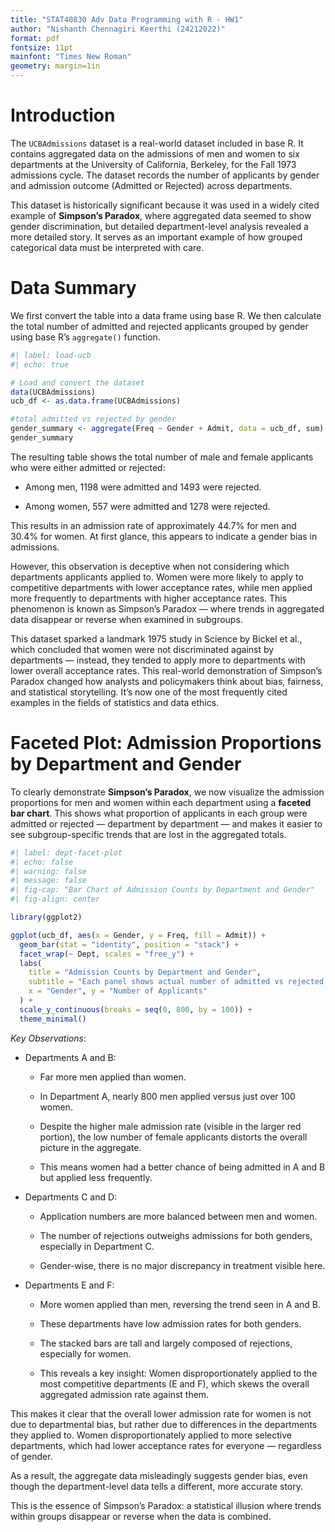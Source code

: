 ```yaml
---
title: "STAT40830 Adv Data Programming with R - HW1"
author: "Nishanth Chennagiri Keerthi (24212022)"
format: pdf
fontsize: 11pt
mainfont: "Times New Roman"
geometry: margin=1in
---
```


# Introduction

The `UCBAdmissions` dataset is a real-world dataset included in base R. It contains aggregated data on the admissions of men and women to six departments at the University of California, Berkeley, for the Fall 1973 admissions cycle. The dataset records the number of applicants by gender and admission outcome (Admitted or Rejected) across departments.

This dataset is historically significant because it was used in a widely cited example of **Simpson’s Paradox**, where aggregated data seemed to show gender discrimination, but detailed department-level analysis revealed a more detailed story. It serves as an important example of how grouped categorical data must be interpreted with care.

# Data Summary

We first convert the table into a data frame using base R. We then calculate the total number of admitted and rejected applicants grouped by gender using base R’s `aggregate()` function.

```r
#| label: load-ucb
#| echo: true

# Load and convert the dataset
data(UCBAdmissions)
ucb_df <- as.data.frame(UCBAdmissions)

#total admitted vs rejected by gender
gender_summary <- aggregate(Freq ~ Gender + Admit, data = ucb_df, sum)
gender_summary
```

The resulting table shows the total number of male and female applicants who were either admitted or rejected:

- Among men, 1198 were admitted and 1493 were rejected.

- Among women, 557 were admitted and 1278 were rejected.

This results in an admission rate of approximately 44.7% for men and 30.4% for women. At first glance, this appears to indicate a gender bias in admissions.

However, this observation is deceptive when not considering which departments applicants applied to. Women were more likely to apply to competitive departments with lower acceptance rates, while men applied more frequently to departments with higher acceptance rates. This phenomenon is known as Simpson’s Paradox — where trends in aggregated data disappear or reverse when examined in subgroups.

::: {.callout-note title="Did you know?"}
This dataset sparked a landmark 1975 study in Science by Bickel et al., which concluded that women were not discriminated against by departments — instead, they tended to apply more to departments with lower overall acceptance rates. This real-world demonstration of Simpson's Paradox changed how analysts and policymakers think about bias, fairness, and statistical storytelling. It’s now one of the most frequently cited examples in the fields of statistics and data ethics.
:::

# Faceted Plot: Admission Proportions by Department and Gender

To clearly demonstrate **Simpson’s Paradox**, we now visualize the admission proportions for men and women within each department using a **faceted bar chart**. This shows what proportion of applicants in each group were admitted or rejected — department by department — and makes it easier to see subgroup-specific trends that are lost in the aggregated totals.


```r
#| label: dept-facet-plot
#| echo: false
#| warning: false
#| message: false
#| fig-cap: "Bar Chart of Admission Counts by Department and Gender"
#| fig-align: center

library(ggplot2)

ggplot(ucb_df, aes(x = Gender, y = Freq, fill = Admit)) +
  geom_bar(stat = "identity", position = "stack") +
  facet_wrap(~ Dept, scales = "free_y") +
  labs(
    title = "Admission Counts by Department and Gender",
    subtitle = "Each panel shows actual number of admitted vs rejected applicants",
    x = "Gender", y = "Number of Applicants"
  ) +
  scale_y_continuous(breaks = seq(0, 800, by = 100)) +
  theme_minimal()
```
\newpage

*Key Observations*:

- Departments A and B:

  - Far more men applied than women.

  - In Department A, nearly 800 men applied versus just over 100 women.

  - Despite the higher male admission rate (visible in the larger red portion), the low number of female applicants distorts the overall picture in the aggregate.

  - This means women had a better chance of being admitted in A and B but applied less frequently.

- Departments C and D:

  - Application numbers are more balanced between men and women.

  - The number of rejections outweighs admissions for both genders, especially in Department C.

  - Gender-wise, there is no major discrepancy in treatment visible here.

- Departments E and F:

  - More women applied than men, reversing the trend seen in A and B.

  - These departments have low admission rates for both genders.

  - The stacked bars are tall and largely composed of rejections, especially for women.

  - This reveals a key insight: Women disproportionately applied to the most competitive departments (E and F), which skews the overall aggregated admission rate against them.

This makes it clear that the overall lower admission rate for women is not due to departmental bias, but rather due to differences in the departments they applied to. Women disproportionately applied to more selective departments, which had lower acceptance rates for everyone — regardless of gender.

As a result, the aggregate data misleadingly suggests gender bias, even though the department-level data tells a different, more accurate story.

This is the essence of Simpson’s Paradox: a statistical illusion where trends within groups disappear or reverse when the data is combined.

